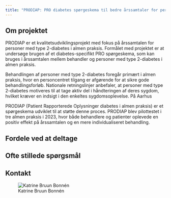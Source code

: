 ```yaml
---
title: "PRODIAP: PRO diabetes spørgeskema til bedre årssamtaler for personer med type 2-diabetes i almen praksis"
---
```


## Om projektet
PRODIAP er et kvalitetsudviklingsprojekt med fokus på årssamtalen for personer med type 2-diabetes i almen praksis. Formålet med projektet er at undersøge brugen af et diabetes-specifikt PRO spørgeskema, som kan bruges i årssamtalen mellem behandler og personer med type 2-diabetes i almen praksis.

Behandlingen af personer med type 2-diabetes foregår primært i almen praksis, hvor en personcentret tilgang er afgørende for at sikre gode behandlingsforløb. Nationale retningslinjer anbefaler, at personer med type 2-diabetes motiveres til at tage aktiv del i håndteringen af deres sygdom, hvilket kræver en indsigt i den enkeltes sygdomsoplevelse. På Aarhus


PRODIAP (Patient Rapporterede Oplysninger diabetes i almen praksis) er et spørgeskema udviklet til at støtte denne proces. PRODIAP blev pilottestet i tre almen praksis i 2023, hvor både behandlere og patienter oplevede en positiv effekt på årssamtalen og en mere individualiseret behandling.

## Fordele ved at deltage


## Ofte stillede spørgsmål


## Kontakt

![Katrine Bruun Bonnén](/images/flow_chart_prodiap.png)
